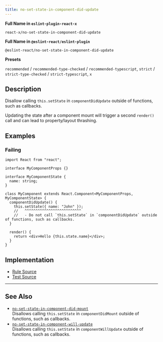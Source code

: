 ```yaml
---
title: no-set-state-in-component-did-update
---
```


**Full Name in `eslint-plugin-react-x`**

```plain copy
react-x/no-set-state-in-component-did-update
```

**Full Name in `@eslint-react/eslint-plugin`**

```plain copy
@eslint-react/no-set-state-in-component-did-update
```

**Presets**

`recommended` / `recommended-type-checked` / `recommended-typescript`, `strict` / `strict-type-checked` / `strict-typescript`, `x`
## Description

Disallow calling `this.setState` in `componentDidUpdate` outside of functions, such as callbacks.

Updating the state after a component mount will trigger a second `render()` call and can lead to property/layout thrashing.

## Examples

### Failing

```tsx
import React from "react";

interface MyComponentProps {}

interface MyComponentState {
  name: string;
}

class MyComponent extends React.Component<MyComponentProps, MyComponentState> {
  componentDidUpdate() {
    this.setState({ name: "John" });
    //   ^^^^^^^^^^^^^^^^^^^^^^^^^^
    //   - Do not call `this.setState` in `componentDidUpdate` outside of functions, such as callbacks.
  }

  render() {
    return <div>Hello {this.state.name}</div>;
  }
}
```

## Implementation

- [Rule Source](https://github.com/Rel1cx/eslint-react/tree/main/packages/plugins/eslint-plugin-react-x/src/rules/no-set-state-in-component-did-update.ts)
- [Test Source](https://github.com/Rel1cx/eslint-react/tree/main/packages/plugins/eslint-plugin-react-x/src/rules/no-set-state-in-component-did-update.spec.ts)

---

## See Also

- [`no-set-state-in-component-did-mount`](./no-set-state-in-component-did-mount)\
  Disallows calling `this.setState` in `componentDidMount` outside of functions, such as callbacks.
- [`no-set-state-in-component-will-update`](./no-set-state-in-component-will-update)\
  Disallows calling `this.setState` in `componentWillUpdate` outside of functions, such as callbacks.
